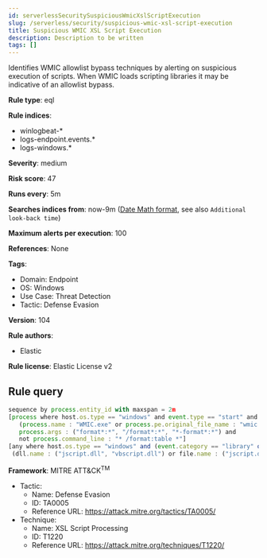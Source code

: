 ```yaml
---
id: serverlessSecuritySuspiciousWmicXslScriptExecution
slug: /serverless/security/suspicious-wmic-xsl-script-execution
title: Suspicious WMIC XSL Script Execution
description: Description to be written
tags: []
---
```


<div id="suspicious-wmic-xsl-script-execution"></div>

Identifies WMIC allowlist bypass techniques by alerting on suspicious execution of scripts. When WMIC loads scripting libraries it may be indicative of an allowlist bypass.

**Rule type**: eql

**Rule indices**: 

* winlogbeat-*
* logs-endpoint.events.*
* logs-windows.*

**Severity**: medium

**Risk score**: 47

**Runs every**: 5m

**Searches indices from**: now-9m ([Date Math format](((ref))/common-options.html#date-math), see also <DocLink id="serverlessSecurityRulesUiCreate" section="set-the-rules-schedule">`Additional look-back time`</DocLink>)

**Maximum alerts per execution**: 100

**References**: None

**Tags**: 

* Domain: Endpoint
* OS: Windows
* Use Case: Threat Detection
* Tactic: Defense Evasion

**Version**: 104

**Rule authors**: 

* Elastic

**Rule license**: Elastic License v2

## Rule query

```js
sequence by process.entity_id with maxspan = 2m
[process where host.os.type == "windows" and event.type == "start" and
   (process.name : "WMIC.exe" or process.pe.original_file_name : "wmic.exe") and
   process.args : ("format*:*", "/format*:*", "*-format*:*") and
   not process.command_line : "* /format:table *"]
[any where host.os.type == "windows" and (event.category == "library" or (event.category == "process" and event.action : "Image loaded*")) and
 (dll.name : ("jscript.dll", "vbscript.dll") or file.name : ("jscript.dll", "vbscript.dll"))]

```

**Framework**: MITRE ATT&CK<sup>TM</sup>

* Tactic:
    * Name: Defense Evasion
    * ID: TA0005
    * Reference URL: https://attack.mitre.org/tactics/TA0005/
* Technique:
    * Name: XSL Script Processing
    * ID: T1220
    * Reference URL: https://attack.mitre.org/techniques/T1220/

